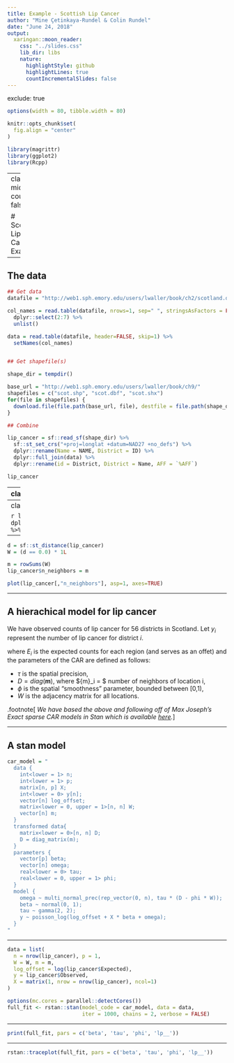 ```yaml
---
title: Example - Scottish Lip Cancer
author: "Mine Çetinkaya-Rundel & Colin Rundel"
date: "June 24, 2018"
output:
  xaringan::moon_reader:
    css: "../slides.css"
    lib_dir: libs
    nature:
      highlightStyle: github
      highlightLines: true
      countIncrementalSlides: false
---
```

exclude: true

```r
options(width = 80, tibble.width = 80)

knitr::opts_chunk$set(
  fig.align = "center"
)

library(magrittr)
library(ggplot2)
library(Rcpp)
```

---
class: middle
count: false

# Scottish Lip Cancer Example

---

## The data

```r
## Get data
datafile = "http://web1.sph.emory.edu/users/lwaller/book/ch2/scotland.dat"

col_names = read.table(datafile, nrows=1, sep=" ", stringsAsFactors = FALSE) %>% 
  dplyr::select(2:7) %>%
  unlist()

data = read.table(datafile, header=FALSE, skip=1) %>%
  setNames(col_names)


## Get shapefile(s)

shape_dir = tempdir()

base_url = "http://web1.sph.emory.edu/users/lwaller/book/ch9/"
shapefiles = c("scot.shp", "scot.dbf", "scot.shx")
for(file in shapefiles) {
  download.file(file.path(base_url, file), destfile = file.path(shape_dir, file), quiet = TRUE)
}

## Combine

lip_cancer = sf::read_sf(shape_dir) %>%
  sf::st_set_crs("+proj=longlat +datum=NAD27 +no_defs") %>%
  dplyr::rename(Name = NAME, District = ID) %>% 
  dplyr::full_join(data) %>%
  dplyr::rename(id = District, District = Name, AFF = `%AFF`)
```

```r
lip_cancer
```

---
class: middle

.pull-left[
```r
lip_cancer %>% dplyr::transmute(log(Observed)) %>% plot(asp=1, breaks=seq(0,5,0.5), axes=TRUE)
```
]

.pull-right[
```r
lip_cancer %>% dplyr::transmute(log(Expected)) %>% plot(asp=1, breaks=seq(0,5,0.5), axes=TRUE)
```
]

---
class: middle

```r
lip_cancer %>% dplyr::transmute(Observed/Expected) %>% plot(asp=1, axes=TRUE)
```

---

```r
d = sf::st_distance(lip_cancer)
W = (d == 0.0) * 1L

m = rowSums(W)
lip_cancer$n_neighbors = m

plot(lip_cancer[,"n_neighbors"], asp=1, axes=TRUE)
```

---

## A hierachical model for lip cancer 

We have observed counts of lip cancer for 56 districts in Scotland. Let $y_i$ represent the number of lip cancer for district $i$.

\begin{aligned}
y_i &\sim \text{Poisson}(\lambda_i) \\
\\
\log(\lambda_i) &= \log(E_i) + x_i \beta + \omega_i \\
\\
\boldsymbol{\omega} &\sim \mathcal{N}(\boldsymbol{0},~[\tau(\boldsymbol{D}-\phi\,\boldsymbol{W})]^{-1})
\end{aligned}


where $E_i$ is the expected counts for each region (and serves as an offet) and the parameters of the CAR are defined as follows:

* $\tau$ is the spatial precision,
* $D = \mathit{diag}(\boldsymbol{m})$, where $\{m\}_i = $ number of neighbors of location i,
* $\phi$ is the spatial "smoothness" parameter, bounded between [0,1),
* $W$ is the adjacency matrix for all locations.


.footnote[
*We have based the above and following off of Max Joseph's Exact sparse CAR models in Stan which is available [here](http://mc-stan.org/users/documentation/case-studies/mbjoseph-CARStan.html).*
]

---

## A stan model

```r
car_model = "
  data {
    int<lower = 1> n;
    int<lower = 1> p;
    matrix[n, p] X;
    int<lower = 0> y[n];
    vector[n] log_offset;
    matrix<lower = 0, upper = 1>[n, n] W;
    vector[n] m;
  }
  transformed data{
    matrix<lower = 0>[n, n] D;
    D = diag_matrix(m);
  }
  parameters {
    vector[p] beta;
    vector[n] omega;
    real<lower = 0> tau;
    real<lower = 0, upper = 1> phi;
  }
  model {
    omega ~ multi_normal_prec(rep_vector(0, n), tau * (D - phi * W));
    beta ~ normal(0, 1);
    tau ~ gamma(2, 2);
    y ~ poisson_log(log_offset + X * beta + omega);
  }
"
```

---

```r
data = list(
  n = nrow(lip_cancer), p = 1,
  W = W, m = m,
  log_offset = log(lip_cancer$Expected),
  y = lip_cancer$Observed,
  X = matrix(1, nrow = nrow(lip_cancer), ncol=1)
) 

options(mc.cores = parallel::detectCores())
full_fit <- rstan::stan(model_code = car_model, data = data, 
                        iter = 1000, chains = 2, verbose = FALSE)
```

---

```r
print(full_fit, pars = c('beta', 'tau', 'phi', 'lp__'))
```

---

```r
rstan::traceplot(full_fit, pars = c('beta', 'tau', 'phi', 'lp__'))
```

